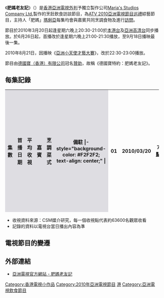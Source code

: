 {{亞視節目
| 中文節目名=肥媽老友記
| 英文節目名={{lang|en|Maria & Friends}}
| 圖像=[[File:ATV_Maria_&_Friends.jpg|300px]]
| aTV-11首播日期=2010年3月20日-9月18日
| aTV-11首播時間=以下所有播出時間均為逢星期六播出：<br/>3月20日-6月19日 20:30-21:00 (連廣告)<br/>6月26日-9月18日 (8月21日除外) 21:00-21:30 (連廣告)<br/>8月21日 22:30-23:00 (連廣告)
| HD aTV首播日期=2010年3月20日-9月18日
| HD aTV首播時間=以下所有播出時間均為逢星期六播出：<br/>3月20日-6月19日 20:30-21:00 (連廣告)<br/>6月26日-9月18日 (8月21日除外) 21:00-21:30 (連廣告)<br/>8月21日 22:30-23:00 (連廣告)
| 監製=
| 集數=26
| 類型=烹飪飲食訪談
| 製作公司=Maria's Studios Company Ltd.
| 主持=[[瑪俐亞|Maria Cordero]]
| 演出=[[張學潤|張學潤]]、[[古卓文|古卓文]]、[[陳蕾|陳　蕾]]
| 旁白=[[蔡梓銘|蔡梓銘]]、[[蔡國威|蔡國威]]
| 主題曲=肥媽老友記
| 主唱=[[瑪俐亞|Maria Cordero]]
| 網頁=https://web.archive.org/web/20100629050745/http://www.hkatv.com/v3/infoprogram/10/Maria_Fan_Club/
}}
《'''肥媽老友記'''》（{{lang-en|'''Maria & Friends'''}}）是[[香港|香港]][[亞洲電視|亞洲電視]][[外判|外判]]予獨立製作公司[[Maria's_Studios_Company_Ltd.|Maria's Studios Company Ltd.]]製作的烹飪飲食訪談節目，為[[ATV_2010亞洲電視節目巡禮|ATV 2010亞洲電視節目巡禮]]綜藝節目，主持人「肥媽」[[瑪俐亞|瑪俐亞]]每集均會與嘉賓共同烹調食物及進行[[訪問|訪問]]。

節目於2010年3月20日起逢星期六晚上20:30-21:00於[[本港台|本港台]]及[[亞洲高清台|亞洲高清台]]同步播放。於6月26日起，首播改於逢星期六晚上21:00-21:30播放，至9月18日播映最後一集。

2010年8月21日，因播映《[[亞洲小天使才藝大賽|亞洲小天使才藝大賽]]》，改於22:30-23:00播放。

節目由[[德國寶|德國寶（香港）有限公司]]冠名[[贊助|贊助]]，故稱《德國寶特約：肥媽老友記》。

== 每集記錄 ==
{| class="wikitable"
|-
!width="40"style="background-color:#DEDDE2"|集數
!width="300"style="background-color:#DEDDE2"|首播日期
!width="50"style="background-color:#DEDDE2"|平均收視
!width="150"style="background-color:#DEDDE2"|嘉賓
!width="150"style="background-color:#DEDDE2"|烹調菜式
!width="200"style="background-color:#DEDDE2"|備駐
|- style="background-color: #F2F2F2; text-align: center;" |
| 01 || 2010/03/20 || 7[[收視點|點]] || [[林家棟|林家棟]] || 五色冷麵||
|- style="background-color: #F2F2F2; text-align: center;" |
| 02<br>03 || 2010/03/27<br>2010/04/03 || 4[[收視點|點]]<br> 4點 || [[高志森|高志森]]、[[張達明_(演員)|張達明]] ||  一口咖哩角 ||
|- style="background-color: #F2F2F2; text-align: center;" |
| 04<br>05 || 2010/04/10<br>2010/04/17 ||  4點<br> 4點 || [[鄭丹瑞|鄭丹瑞]]、[[張學潤|張學潤]] || 檸檬排骨 ||
|- style="background-color: #F2F2F2; text-align: center;" |
| 06 ||2010/04/24|| 4點 || [[詹瑞文|詹瑞文]]、[[甄詠蓓|甄詠蓓]] ||  ||
|- style="background-color: #F2F2F2; text-align: center;" |
| 07 ||2010/05/01|| 3點 || [[草蜢|草蜢]]  ||||
|- style="background-color: #F2F2F2; text-align: center;" |
| 08 ||2010/05/08|| 4點 || [[陳玉蓮|陳玉蓮]] || 鹽焗烏頭 ||
|- style="background-color: #F2F2F2; text-align: center;" |
| 09<br>10 ||2010/05/15<br>2010/05/22 || 5點<br> 5點 || [[張立基|張立基]] || 麥皮馬蹄肉餅 ||
|- style="background-color: #F2F2F2; text-align: center;" |
| 11 || 2010/06/05 || 4點 || [[查小欣|查小欣]] || 斑蘭葉包雞 ||
|- style="background-color: #F2F2F2; text-align: center;" |
| 12<br>13 || 2010/06/12<br>2010/06/19 || 4點<br> 3點 || [[黃毓民|黃毓民]]、[[蕭若元|蕭若元]] || 炒糯米飯<br/>麻辣雞 ||
|- style="background-color: #F2F2F2; text-align: center;" |
| 14<br/>15 || 2010/06/26<br/>2010/07/03 || 3點<br/>3點 || [[洪欣|洪欣]] || 白汁蜆肉意粉<br/>番茄黃魚 ||
|- style="background-color: #F2F2F2; text-align: center;" |
| 16<br/>17 || 2010/07/10<br/>2010/07/17 || 3點<br/>5點 || [[張偉文|張偉文]]、[[李麗霞|李麗霞]] || 海鮮青豆湯 ||
|- style="background-color: #F2F2F2; text-align: center;" |
| 18 || 2010/07/24 || 4點 || [[Rosemary|Rosemary]]、[[陳嘉容|陳嘉容]] || 蒜蓉香煎帶子 ||
|- style="background-color: #F2F2F2; text-align: center;" |
| 19<br/>20 || 2010/07/31<br/>2010/08/07 || 5點<br/>3點 || [[魏秋樺|魏秋樺]]、[[胡渭康|胡渭康]] || 印巴媽式咖喱雞<br/>西蘭花魚鬆<br/>心太軟 ||
|- style="background-color: #F2F2F2; text-align: center;" |
| 21<br/>22 || 2010/08/14<br/>2010/08/21 || 3點<br/>2點 ||[[樊少皇|樊少皇]]、[[李曼筠|李曼筠]]、[[李力持|李力持]] ||||
|- style="background-color: #F2F2F2; text-align: center;" |
| 23 || 2010/08/28 || 4點 || [[陳淑莊|陳淑莊]]、[[鄭家富|鄭家富]] ||||
|- style="background-color: #F2F2F2; text-align: center;" |
| 24 || 2010/09/04 || 5點 || [[胡渭康|胡渭康]]、[[鍾慧冰|鍾慧冰]]、[[洪羅拔|洪羅拔]] ||||
|- style="background-color: #F2F2F2; text-align: center;" |
| 25<br/>26 || 2010/09/11<br/>2010/09/18 || 3點<br/>4點 || [[蘇姍|蘇姍]]、[[李麗霞|李麗霞]]、[[方玲玲|方玲玲]]、[[方麗玲|方麗玲]] ||||
|}
<span style="font-size:smaller;">
* 收視資料來源：CSM媒介研究，每一個收視點代表約63600名觀眾收看
* 記錄的資料以電視台當日播出內容為準
</span>

== 電視節目的變遷 ==
{{電視節目的變遷
|電視台={{flagicon|Hong Kong}} [[亞洲電視|亞洲電視]][[本港台|本港台]]、[[亞洲電視亞洲台|亞洲高清台]]
|播放檔次=星期六 20:30-21:00
|節目名稱=肥媽老友記<br/>（2010.03.20 - 2010.06.19）
|上一節目=[[財神到|財神到]]<br/>（2009.12.19 - 2010.03.13） (20:30-21:30)
|下一節目=[[魅力新塘|魅力新塘]]<br/>（2010.06.26 - 2010.07.03）
}}
{{電視節目的變遷
|電視台={{flagicon|Hong Kong}} [[亞洲電視|亞洲電視]][[本港台|本港台]]
|播放檔次=星期六 21:00-21:30
|節目名稱=肥媽老友記<br/>（2010.06.26 - 2010.09.18）
|上一節目=人頭馬1898:[[廣州美食地圖|廣州美食地圖]]<br/>（2010.03.20 - 2010.06.19）
|下一節目=星級電影會<br/>（2010.09.25 - ）
}}
{{電視節目的變遷
|電視台={{flagicon|Hong Kong}} [[亞洲電視|亞洲電視]][[亞洲電視亞洲台|亞洲高清台]]
|播放檔次=星期六 21:00-21:30
|節目名稱=肥媽老友記<br/>（2010.06.26 - 2010.09.18）
|上一節目=人頭馬1898:[[廣州美食地圖|廣州美食地圖]]<br/>（2010.03.20 - 2010.06.19）
|下一節目=繽紛大都會<br/>（2010.09.25）<br/>（20:30-21:25）
}}

== 外部連結 ==
* [https://web.archive.org/web/20100322193003/http://www.hkatv.com/v3/infoprogram/10/Maria_Fan_Club/ 亞洲電視官方網站 - 肥媽老友記]

[[Category:香港電視小作品|Category:香港電視小作品]]
[[Category:2010年亞洲電視節目|Category:2010年亞洲電視節目]]
[[Category:烹飪節目|港]]
[[Category:亞洲電視飲食節目|Category:亞洲電視飲食節目]]